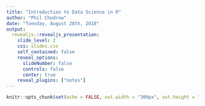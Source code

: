 ```yaml
---
title: "Introduction to Data Science in R"
author: "Phil Chodrow"
date: "Tuesday, August 28th, 2018"
output: 
  revealjs::revealjs_presentation:
    slide_level: 2
    css: slides.css
    self_contained: false
    reveal_options:
      slideNumber: false
      controls: false
      center: true
    reveal_plugins: ["notes"]
---
```


```r
knitr::opts_chunk$set(echo = FALSE, out.width = "300px", out.height = "350px", fig.align="center")
```




